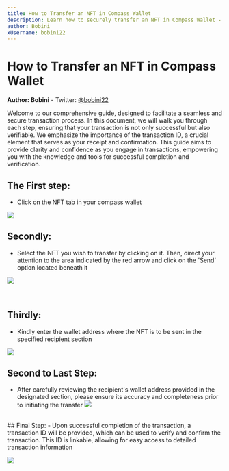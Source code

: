 ```yaml
---
title: How to Transfer an NFT in Compass Wallet
description: Learn how to securely transfer an NFT in Compass Wallet - Find steps from selecting your NFT to obtaining a transaction ID for verification.
author: Bobini
xUsername: bobini22
---
```


# How to Transfer an NFT in Compass Wallet

**Author: Bobini**
    -   Twitter:  [@bobini22](https://twitter.com/bobini22)

Welcome to our comprehensive guide, designed to facilitate a seamless and secure transaction process. In this document, we will walk you through each step, ensuring that your transaction is not only successful but also verifiable. We emphasize the importance of the transaction ID, a crucial element that serves as your receipt and confirmation. This guide aims to provide clarity and confidence as you engage in transactions, empowering you with the knowledge and tools for successful completion and verification.
  <br/>
## The First step:
- Click on the NFT tab in your compass wallet

![](https://lh7-us.googleusercontent.com/MYxWTsdYpewNmP-sQfXtx5TQsVuhyRQ3o3kzB2Z3PsG4FAbjqAXeVZnV65MMZURxK9ynQuGZ048mEYq9JYE-OqwRPQckYcoAd1qr33LHRAq_IQTPWNcsvD4Cx0-BOo_5rTr7ATFGe39JcJTaaW0yxTs)
<br/>
## Secondly:
- Select the NFT you wish to transfer by clicking on it. Then, direct your attention to the area indicated by the red arrow and click on the 'Send' option located beneath it

![](https://lh7-us.googleusercontent.com/O9jh9kWXRvPRBkzBN_Qsm9DejiY35alFw1zHRXZLy6_TxT8qDBpnUhTaa887OXfnl1mdU1kN85zMDAvzTU2Lzkc3_1aJ3lFPs-raIAgl2HQpbRllfv8KWjTREj4J12PHviNxcIYHQQ8MXXy5ohQkKgQ)

  <br/>

## Thirdly:
- Kindly enter the wallet address where the NFT is to be sent in the specified recipient section

![](https://lh7-us.googleusercontent.com/6KRiBICjWVKLCl626GDsuqVFO2LfNyLe6EceKd-UdGNAw2Hv25ZD0yEc5T3ilRvqlP36gB3LVneNedh9iR5RIhyF_WwhmQOshhBLAYTfYXCnGXW8YE6GxdYs5segB-_fXWNXwShOZQnKYOl-WhyCB4I)
  <br/>
## Second to Last Step:

- After carefully reviewing the recipient's wallet address provided in the designated section, please ensure its accuracy and completeness prior to initiating the transfer
![](https://lh7-us.googleusercontent.com/5K-eK7ZhC0c53qJqtiWySAyiJCekv3uqaMTa4rdJzKQIh5PI3gb_hAEaf6dz-ySlvz2PrX2u_OLIMDZLHeRMNjh_IFfr11phfkHEJK-sy7NT3McPUBIjaFKRZD2Q5PWMCFR4vYyJX2v1p6ZmmO-wU18)
<br/>
## Final Step:
- Upon successful completion of the transaction, a transaction ID will be provided, which can be used to verify and confirm the transaction. This ID is linkable, allowing for easy access to detailed transaction information

![](https://lh7-us.googleusercontent.com/KNDoLXmXKrnpQAhUS8ma51_sqLAnaEWaks_SDD30U4fM1NyW1shooVvkSE73buZY3XoUx9XOD1XId866pePaBwJ_LCx9sE2Mwcu6knZ9sZW-BGR9x_D7eYhdkouenXEqlqkOzDQ27_3T4b4i6r5Mdio)
